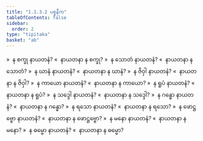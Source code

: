 ```yaml
---
title: "1.1.3.2 ပစ္စနီက"
tableOfContents: false
sidebar:
  order: 2
type: "tipitaka"
basket: "ab"
---
```



<DynamicBreadcrumb />

<Division number="7">

<Paragraph number="121">
»  န စက္ခု နာယတနံ?
</Paragraph>

<Paragraph number="122">
«  နာယတနာ န စက္ခု?
</Paragraph>

<Paragraph number="123">
»  န သောတံ နာယတနံ?
</Paragraph>

<Paragraph number="124">
«  နာယတနာ န သောတံ?
</Paragraph>

<Paragraph number="125">
»  န ဃာနံ နာယတနံ?
</Paragraph>

<Paragraph number="126">
«  နာယတနာ န ဃာနံ?
</Paragraph>

<Paragraph number="127">
»  န ဇိဝှါ နာယတနံ?
</Paragraph>

<Paragraph number="128">
«  နာယတနာ န ဇိဝှါ?
</Paragraph>

<Paragraph number="129">
»  န ကာယော နာယတနံ?
</Paragraph>

<Paragraph number="130">
«  နာယတနာ န ကာယော?
</Paragraph>

<Paragraph number="131">
»  န ရူပံ နာယတနံ?
</Paragraph>

<Paragraph number="132">
«  နာယတနာ န ရူပံ?
</Paragraph>

<Paragraph number="133">
»  န သဒ္ဒေါ နာယတနံ?
</Paragraph>

<Paragraph number="134">
«  နာယတနာ န သဒ္ဒေါ?
</Paragraph>

<Paragraph number="135">
»  န ဂန္ဓော နာယတနံ?
</Paragraph>

<Paragraph number="136">
«  နာယတနာ န ဂန္ဓော?
</Paragraph>

<Paragraph number="137">
»  န ရသော နာယတနံ?
</Paragraph>

<Paragraph number="138">
«  နာယတနာ န ရသော?
</Paragraph>

<Paragraph number="139">
»  န ဖောဋ္ဌဗ္ဗော နာယတနံ?
</Paragraph>

<Paragraph number="140">
«  နာယတနာ န ဖောဋ္ဌဗ္ဗော?
</Paragraph>

<Paragraph number="141">
»  န မနော နာယတနံ?
</Paragraph>

<Paragraph number="142">
«  နာယတနာ န မနော?
</Paragraph>

<Paragraph number="143">
»  န ဓမ္မော နာယတနံ?
</Paragraph>

<Paragraph number="144">
«  နာယတနာ န ဓမ္မော?
</Paragraph>
</Division>